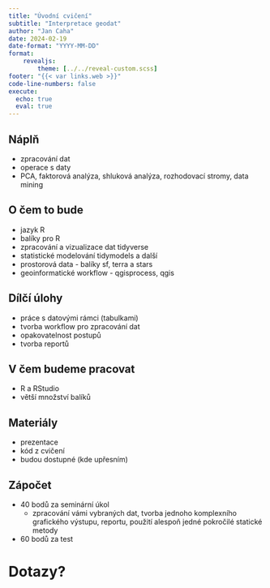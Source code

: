 ```yaml
---
title: "Úvodní cvičení"
subtitle: "Interpretace geodat"
author: "Jan Caha"
date: 2024-02-19
date-format: "YYYY-MM-DD"
format: 
    revealjs:
        theme: [../../reveal-custom.scss]
footer: "{{< var links.web >}}"
code-line-numbers: false
execute:
  echo: true
  eval: true
---
```


## Náplň

- zpracování dat
- operace s daty
- PCA, faktorová analýza, shluková analýza, rozhodovací stromy, data mining
  

## O čem to bude

- jazyk [R]{.software}
- balíky pro [R]{.software}
- zpracování a vizualizace dat [tidyverse]{.software}
- statistické modelování [tidymodels]{.software} a další
- prostorová data - balíky [sf]{.software}, [terra]{.software} a [stars]{.software}
- geoinformatické workflow - [qgisprocess]{.software}, [qgis]{.software}

## Dílčí úlohy

- práce s datovými rámci (tabulkami)
- tvorba workflow pro zpracování dat
- opakovatelnost postupů
- tvorba reportů 

## V čem budeme pracovat

- [R]{.software} a [RStudio]{.software}
- větší množství balíků

## Materiály

- prezentace
- kód z cvičení
- budou dostupné (kde upřesním)

## Zápočet

- 40 bodů za seminární úkol
  - zpracování vámi vybraných dat, tvorba jednoho komplexního grafického výstupu, reportu, použití alespoň jedné pokročilé statické metody
- 60 bodů za test

# Dotazy? {.center}